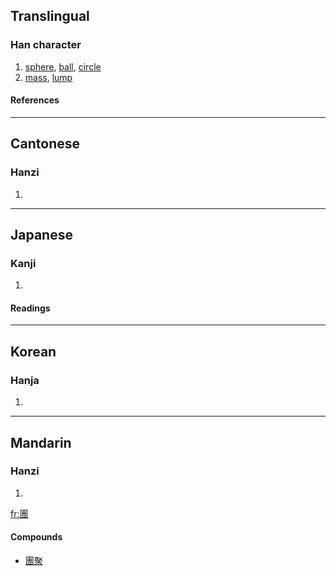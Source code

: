 {{see|团|団}}

==Translingual==
===Han character===
{{Han char|rn=31|rad=囗|as=11|sn=14|four=6034<sub>3</sub>|canj=田十戈戈 (WJII)}}
# [[sphere]], [[ball]], [[circle]]
# [[mass]], [[lump]]
====References====
{{Han ref|kx=0221.020|dkj=04834|dj=0452.130|hdz=10725.020|uh=5718|ud=22296|bh=B9CE|bd=47566}}
----
==Cantonese==
===Hanzi===
{{yue-hanzi|jyut=|y=tyun4}}
# {{defn|Cantonese}}
----
==Japanese==
===Kanji===
{{ja-kanji|grade=|rs=囗11}}
# {{defn|Japanese}} 
====Readings====
{{ja-readings|on=[[だん]] (dan), [[とん]] (ton), [[どん]] (don)|kun=[[まるい]] (marui), [[かたまり]] (katamari)}}
----
==Korean==
===Hanja===
{{ko-hanja|hangeul=단|rv=dan|mr=tan}}
# {{defn|Korean}}
----
==Mandarin==
===Hanzi===
{{cmn-hanzi|sim=团|pin=[[tuán]] (tuan2)|wg=t'uan<sup>2</sup>}}
# {{defn|Mandarin}}

[[fr:團]]
====Compounds====

*[[團聚]]